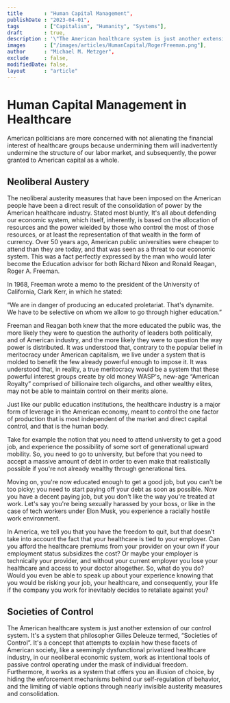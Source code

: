 ```yaml
---
title       : "Human Capital Management",
publishDate : "2023-04-01",
tags        : ["Capitalism", "Humanity", "Systems"],
draft       : true,
description : '\"The American healthcare system is just another extension of our control system. It\'s a system that philosopher Gilles Deleuze termed, “Societies of Control”. ',
images      : ["/images/articles/HumanCapital/RogerFreeman.png"],
author      : "Michael M. Metzger",
exclude     : false,
modifiedDate: false,
layout      : "article"
---
```



# Human Capital Management in Healthcare
American politicians are more concerned with not alienating the financial interest of healthcare groups because undermining them will inadvertently undermine the structure of our labor market, and subsequently,
the power granted to American capital as a whole.



## Neoliberal Austery

The neoliberal austerity measures that have been imposed on the American people have been a direct result of the consolidation of power by the American healthcare industry.
Stated most bluntly, It's all about defending our economic system, which itself, inherently, is based on the allocation of resources and the power wielded by those who control the most of those resources, or at least the representation of that
wealth in the form of currency.
Over 50 years ago, American public universities were cheaper to attend than they are today, and that was seen as a threat to our economic system. This was a fact perfectly expressed by the man who would later become the Education advisor for
both
Richard Nixon and Ronald Reagan, Roger A. Freeman.

In 1968, Freeman wrote a memo to the president of the University of California, Clark Kerr, in which he stated:

“We are in danger of producing an educated proletariat. That's dynamite. We have to be selective on whom we allow to go through higher education.”

Freeman and Reagan both knew that the more educated the public was, the more likely they were to question the authority of leaders both politically, and of American industry, and the more likely they were to question the way power is
distributed.
It was understood that, contrary to the popular belief in meritocracy under American capitalism, we live under a system that is molded to benefit the few already powerful enough to impose it. It was understood that, in reality, a true
meritocracy
would be a system that these powerful interest groups create by old money WASP's, new-age “American Royalty” comprised of billionaire tech oligarchs, and other wealthy elites, may not be able to maintain control on their merits alone.


Just like our public education institutions, the healthcare industry is a major form of leverage in the American economy, meant to control the one factor of production that is most independent of the market and direct capital control, and that
is
the human body.


Take for example the notion that you need to attend university to get a good job, and experience the possibility of some sort of generational upward mobility. So, you need to go to university, but before that you need to accept a massive amount
of debt in order to even make that realistically possible if you're not already wealthy through generational ties.


Moving on, you're now educated enough to get a good job, but you can't be too picky; you need to start paying off your debt as soon as possible. Now you have a decent paying job, but you don't like the way you're treated at work. Let's say
you're
being sexually harassed by your boss, or like in the case of tech workers under Elon Musk, you experience a racially hostile work environment.


In America, we tell you that you have the freedom to quit, but that doesn’t take into account the fact that your healthcare is tied to your employer. Can you afford the healthcare premiums from your provider on your own if your employment
status
subsidizes the cost? Or maybe your employer is technically your provider, and without your current employer you lose your healthcare and access to your doctor altogether. So, what do you do? Would you even be able to speak up about your
experience knowing that you would be risking your job, your healthcare, and consequently, your life if the company you work for inevitably decides to retaliate against you?


## Societies of Control
The American healthcare system is just another extension of our control system. It's a system that philosopher Gilles Deleuze termed, “Societies of Control”. It's a concept that attempts to explain how these facets of American society, like a
seemingly dysfunctional privatized healthcare industry, in our neoliberal economic system, work as intentional tools of passive control operating under the mask of individual freedom. Furthermore, it works as a system that offers you an
illusion of choice, by hiding the enforcement mechanisms behind our self-regulation of behavior, and the limiting of viable options through nearly invisible austerity measures and consolidation.




